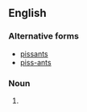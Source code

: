 {{also|pissants|piss-ants}}

==English==

===Alternative forms===
* [[pissants]]
* [[piss-ants]]

===Noun===
{{head|en|noun plural form}}

# {{plural of|piss ant|lang=en}}